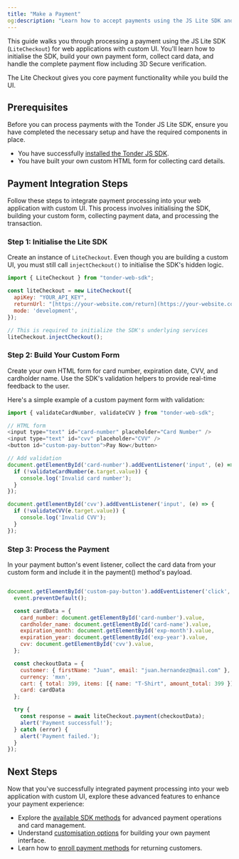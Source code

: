 ```yaml
---
title: "Make a Payment"
og:description: "Learn how to accept payments using the JS Lite SDK and a custom UI."
---
```


This guide walks you through processing a payment using the JS Lite SDK (`LiteCheckout`) for web applications with custom UI. You'll learn how to initialise the SDK, build your own payment form, collect card data, and handle the complete payment flow including 3D Secure verification.

The Lite Checkout gives you core payment functionality while you build the UI.

## Prerequisites

Before you can process payments with the Tonder JS Lite SDK, ensure you have completed the necessary setup and have the required components in place.

- You have successfully [installed the Tonder JS SDK](/sdk-integration/web/js-lite/installation).
- You have built your own custom HTML form for collecting card details.

## Payment Integration Steps

Follow these steps to integrate payment processing into your web application with custom UI. This process involves initialising the SDK, building your custom form, collecting payment data, and processing the transaction.

### Step 1: Initialise the Lite SDK

Create an instance of `LiteCheckout`. Even though you are building a custom UI, you must still call `injectCheckout()` to initialise the SDK's hidden logic.

```javascript
import { LiteCheckout } from "tonder-web-sdk";

const liteCheckout = new LiteCheckout({
  apiKey: "YOUR_API_KEY",
  returnUrl: "[https://your-website.com/return](https://your-website.com/return)",
  mode: 'development',
});

// This is required to initialize the SDK's underlying services
liteCheckout.injectCheckout();
```

### Step 2: Build Your Custom Form

Create your own HTML form for card number, expiration date, CVV, and cardholder name. Use the SDK's validation helpers to provide real-time feedback to the user.

Here's a simple example of a custom payment form with validation:

```javascript
import { validateCardNumber, validateCVV } from "tonder-web-sdk";

// HTML form
<input type="text" id="card-number" placeholder="Card Number" />
<input type="text" id="cvv" placeholder="CVV" />
<button id="custom-pay-button">Pay Now</button>

// Add validation
document.getElementById('card-number').addEventListener('input', (e) => {
  if (!validateCardNumber(e.target.value)) {
    console.log('Invalid card number');
  }
});

document.getElementById('cvv').addEventListener('input', (e) => {
  if (!validateCVV(e.target.value)) {
    console.log('Invalid CVV');
  }
});
```

### Step 3: Process the Payment

In your payment button's event listener, collect the card data from your custom form and include it in the payment() method's payload.

```javascript

document.getElementById('custom-pay-button').addEventListener('click', async (event) => {
  event.preventDefault();

  const cardData = {
    card_number: document.getElementById('card-number').value,
    cardholder_name: document.getElementById('card-name').value,
    expiration_month: document.getElementById('exp-month').value,
    expiration_year: document.getElementById('exp-year').value,
    cvv: document.getElementById('cvv').value,
  };

  const checkoutData = {
    customer: { firstName: "Juan", email: "juan.hernandez@mail.com" },
    currency: 'mxn',
    cart: { total: 399, items: [{ name: "T-Shirt", amount_total: 399 }] },
    card: cardData
  };

  try {
    const response = await liteCheckout.payment(checkoutData);
    alert('Payment successful!');
  } catch (error) {
    alert('Payment failed.');
  }
});
```

## Next Steps

Now that you've successfully integrated payment processing into your web application with custom UI, explore these advanced features to enhance your payment experience:

- Explore the [available SDK methods](/sdk-integration/web/js-lite/methods) for advanced payment operations and card management.
- Understand [customisation options](/sdk-integration/web/js-lite/customization) for building your own payment interface.
- Learn how to [enroll payment methods](/sdk-integration/web/js-lite/enroll-payment-method) for returning customers.